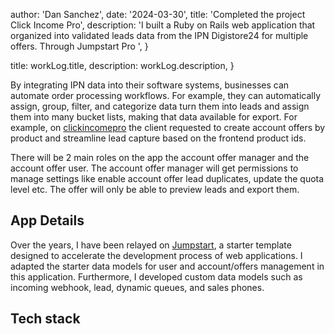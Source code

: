 
  author: 'Dan Sanchez',
  date: '2024-03-30',
  title: 'Completed the project Click Income Pro',
  description:
    'I built a Ruby on Rails web application that organized into validated leads data from the IPN Digistore24 for multiple offers. Through Jumpstart Pro  ',
}

  title: workLog.title,
  description: workLog.description,
}


By integrating IPN data into their software systems, businesses can automate order processing workflows. For example,
they can automatically assign, group, filter, and categorize data turn them into leads and assign them into many bucket
lists, making that data available for export. For example, on [clickincomepro](https://data.clickincomepro.cc/) the client requested to create account offers by product
and streamline lead capture based on the frontend product ids.
<Image src={designSystem} alt="" />

There will be 2 main roles on the app the account offer manager and the account offer user. The account offer manager
will get permissions to manage settings like enable account offer lead duplicates, update the quota level etc. The offer
will only be able to preview leads and export them.
## App Details

Over the years, I have been relayed on [Jumpstart](https://jumpstartrails.com/), a starter template designed to accelerate
the development process of web applications. I adapted the starter data models for user and account/offers management
in this application. Furthermore, I developed custom data models such as incoming webhook, lead, dynamic queues, and sales phones.
## Tech stack